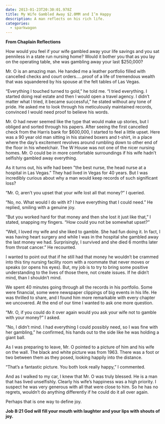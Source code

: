 ```yaml
---
date: 2013-01-23T20:30:01.978Z
title: My Wife Gambled Away $2.0MM and I’m Happy
description: A man reflects on his rich life.
categories: 
  - sparkwagon
---
```


**From Chaplain Reflections**

How would you feel if your wife gambled away your life savings and you sat penniless in a state run nursing home? Would it bother you that as you lay on the operating table, she was gambling away your last $250,000?

Mr. O is an amazing man. He handed me a leather portfolio filled with cancelled checks and court orders…..proof of a life of tremendous wealth that was squandered by his spouse at the felt tables of Las Vegas.

“Everything I touched turned to gold,” he told me. “I tried everything. I started doing real estate and then I would open a travel agency. I didn’t matter what I tried, it became successful,” he stated without any tone of pride. He asked me to look through his meticulously maintained records, convinced I would need proof to believe his words.

Mr. O had never seemed like the type that would make up stories, but I obliged and sorted through his papers. After seeing the first cancelled check from the Harris bank for $600,000, I started to feel a little upset. Here was a 90 year old man sitting in his stained boxers and t-shirt, in a place where the day’s excitement revolves around rumbling down to other end of the floor in his wheelchair.  The W House was not one of the nicer nursing homes. Mr. O could be in more comfortable surroundings if his wife hadn’t selfishly gambled away everything.

As it turns out, his wife had been ”the best nurse, the head nurse at a hospital in Las Vegas.” They had lived in Vegas for 40 years. But I was incredibly curious about why a man would keep records of such significant loss?

“Mr. O, aren’t you upset that your wife lost all that money?” I queried.

“No, no. What would I do with it? I have everything that I could need.” He replied, smiling with a genuine joy.

“But you worked hard for that money and then she lost it just like that,” I stated, snapping my fingers. “How could you not be somewhat upset?”

“Well, I loved my wife and she liked to gamble. She had fun doing it. In fact, I was having heart surgery and while I was in the hospital she gambled away the last money we had. Surprisingly, I survived and she died 6 months later from throat cancer.” He recounted.

I wanted to point out that if he still had that money he wouldn’t be crammed into this tiny nursing facility room with a roommate that never moves or speaks (or opens his eyes). But, my job is to try to bring some positive understanding to the lives of those there, not create issues. If he didn’t mind, than I shouldn’t mind.

We spent 40 minutes going through all the records in his portfolio. Some were financial, some were newspaper clippings of big events in his life. He was thrilled to share, and I found him more remarkable with every chapter we uncovered. At the end of our time I wanted to ask one more question.

“Mr. O, if you could do it over again would you ask your wife not to gamble with your money?” I asked.

“No, I didn’t mind. I had everything I could possibly need, so I was fine with her gambling,” he confirmed, his hands out to the side like he was holding a giant ball.

As I was preparing to leave, Mr. O pointed to a picture of him and his wife on the wall. The black and white picture was from 1963. There was a foot or two between them as they posed, looking happily into the distance.

“That’s a fantastic picture. You both look really happy,” I commented.

And as I walked to my car, I knew that Mr. O was truly blessed. He is a man that has lived unselfishly. Clearly his wife’s happiness was a high priority. I suspect he was very generous with all that were close to him. So he has no regrets, wouldn’t do anything differently if he could do it all over again.

Perhaps that is one way to define joy.

**Job 8:21 God will fill your mouth with laughter and your lips with shouts of joy.**
